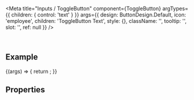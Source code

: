 
<Meta
  title="Inputs / ToggleButton"
  component={ToggleButton}
  argTypes={{
    children: { control: 'text' }
  }}
  args={{
    design: ButtonDesign.Default,
    icon: 'employee',
    children: 'ToggleButton Text',
    style: {},
    className: '',
    tooltip: '',
    slot: '',
    ref: null
  }}
/>

<DocsHeader />

<br />

## Example

<Canvas>
  <Story name="Default">
    {(args) => {
      return <ToggleButton {...args} />;
    }}
  </Story>
</Canvas>

## Properties

<ArgsTable story="." />
